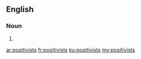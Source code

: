 ==English==

===Noun===
{{head|en|plural}}

# {{plural of|positivist|lang=en}}

[[ar:positivists]]
[[fr:positivists]]
[[ku:positivists]]
[[my:positivists]]